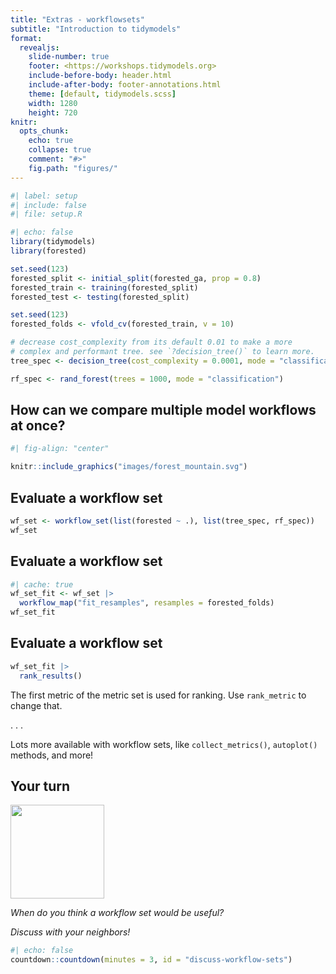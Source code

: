 ```yaml
---
title: "Extras - workflowsets"
subtitle: "Introduction to tidymodels"
format:
  revealjs: 
    slide-number: true
    footer: <https://workshops.tidymodels.org>
    include-before-body: header.html
    include-after-body: footer-annotations.html
    theme: [default, tidymodels.scss]
    width: 1280
    height: 720
knitr:
  opts_chunk: 
    echo: true
    collapse: true
    comment: "#>"
    fig.path: "figures/"
---
```


```r
#| label: setup
#| include: false
#| file: setup.R
```

```r
#| echo: false
library(tidymodels)
library(forested)

set.seed(123)
forested_split <- initial_split(forested_ga, prop = 0.8)
forested_train <- training(forested_split)
forested_test <- testing(forested_split)

set.seed(123)
forested_folds <- vfold_cv(forested_train, v = 10)

# decrease cost_complexity from its default 0.01 to make a more
# complex and performant tree. see `?decision_tree()` to learn more.
tree_spec <- decision_tree(cost_complexity = 0.0001, mode = "classification")

rf_spec <- rand_forest(trees = 1000, mode = "classification")
```


## How can we compare multiple model workflows at once?

```r
#| fig-align: "center"

knitr::include_graphics("images/forest_mountain.svg")
```

## Evaluate a workflow set

```r
wf_set <- workflow_set(list(forested ~ .), list(tree_spec, rf_spec))
wf_set
```

## Evaluate a workflow set

```r
#| cache: true
wf_set_fit <- wf_set |>
  workflow_map("fit_resamples", resamples = forested_folds)
wf_set_fit
```

## Evaluate a workflow set

```r
wf_set_fit |>
  rank_results()
```

The first metric of the metric set is used for ranking. Use `rank_metric` to change that.

. . .

Lots more available with workflow sets, like `collect_metrics()`, `autoplot()` methods, and more!

## Your turn {transition="slide-in"}

![](images/parsnip-flagger.jpg){.absolute top="0" right="0" width="150" height="150"}

*When do you think a workflow set would be useful?*

*Discuss with your neighbors!*

```r
#| echo: false
countdown::countdown(minutes = 3, id = "discuss-workflow-sets")
```
